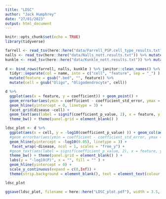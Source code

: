 ```yaml
---
title: "LDSC"
author: "Jack Humphrey"
date: "27/01/2023"
output: html_document
---
```


```r
knitr::opts_chunk$set(echo = TRUE)
library(tidyverse)
```


```r
farrell <- read_tsv(here::here("data/Farrell_PSP.cell_type_results.txt") ) %>% mutate(disease = "PSP - this study")
nalls <- read_tsv(here::here("data/Nalls_nott.results.txt")) %>% mutate(disease = "PD - Nalls et al., 2019")
kunkle <- read_tsv(here::here("data/Kunkle_nott.results.txt")) %>% mutate(disease = "AD - Kunkle et al., 2019")
  
d <- bind_rows(farrell, nalls, kunkle ) %>% janitor::clean_names() %>%
  tidyr::separate(col = name, into = c("cell", "feature", sep = "_") ) %>%
  mutate(feature = gsub(".bed", "", feature)) %>%
  mutate(cell = gsub("Oligo", "Oligodendrocyte", cell)) 

d %>%
  ggplot(aes(x = feature, y = coefficient)) + geom_point() + 
  geom_errorbar(aes(ymin = coefficient - coefficient_std_error, ymax = coefficient + coefficient_std_error), width  = 0.5) +
  geom_hline(yintercept = 0, linetype = 3) + 
  facet_grid(disease ~cell) +
  geom_text(aes(label = signif(coefficient_p_value, 2), x = feature, y = coefficient + coefficient_std_error + 1e-7 )) +
  theme_bw() + theme(panel.grid = element_blank() )

ldsc_plot <- d %>%
  ggplot(aes(x = cell, y = -log10(coefficient_p_value) )) + geom_col(aes(fill = feature), position = position_dodge()) + 
  #geom_errorbar(aes(ymin = coefficient - coefficient_std_error, ymax = coefficient + coefficient_std_error), width  = 0.5) +
  geom_hline(yintercept = -log10(0.05), linetype = 3) + 
   facet_wrap(~disease, ncol = 1, scales = "free_y") +
  #geom_text(aes(label = signif(coefficient_p_value, 2), x = feature, y = coefficient + coefficient_std_error + 1e-7 )) +
  theme_bw() + theme(panel.grid = element_blank() ) +
  labs(y = "-log10(P)", x = "", fill = "" ) +
  geom_hline(yintercept = 0) +
  scale_y_continuous(expand = c(0,Inf)) +
  theme(strip.background = element_blank(), text = element_text(colour = "black"), strip.text = element_text( size = 11, hjust = 0), axis.text = element_text(colour ="black"),panel.border = element_blank(), axis.line = element_line(), legend.position = c(0.85, 1) )

ldsc_plot

ggsave(ldsc_plot, filename = here::here("LDSC_plot.pdf"), width = 3.5, height = 6 )


```

